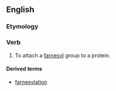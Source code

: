 ==English==
===Etymology===

{{suffix|farnesyl|ate|lang=en}}


===Verb===
{{en-verb|farnesylat}}

# {{context|biochemistry|lang=en}}  To attach a [[farnesyl]] group to a protein.

====Derived terms====
*[[farnesylation]]